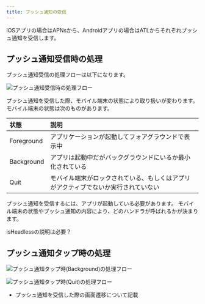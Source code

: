 ```yaml
---
title: プッシュ通知の受信
---
```


iOSアプリの場合はAPNsから、Androidアプリの場合はATLからそれぞれプッシュ通知を受信します。

## プッシュ通知受信時の処理

プッシュ通知受信の処理フローは以下になります。

![プッシュ通知受信時の処理フロー](receive-push-notification.drawio.png)

プッシュ通知を受信した際、モバイル端末の状態により取り扱いが変わります。
モバイル端末の状態は次のものがあります。

| 状態 | 説明 |
|:--|:--|
|Foreground|アプリケーションが起動してフォアグラウンドで表示中|
|Background|アプリは起動中だがバックグラウンドにいるか最小化されている|
|Quit|モバイル端末がロックされている、もしくはアプリがアクティブでないか実行されていない|

プッシュ通知を受信するには、アプリが起動している必要があります。
モバイル端末の状態やプッシュ通知の内容により、どのハンドラが呼ばれるかが決まります。


isHeadlessの説明は必要？

## プッシュ通知タップ時の処理

![プッシュ通知タップ時(Background)の処理フロー](tap-push-notification-when-background.drawio.png)

![プッシュ通知タップ時(Quit)の処理フロー](tap-push-notification-when-quit.drawio.png)

- プッシュ通知を受信した際の画面遷移について記載
